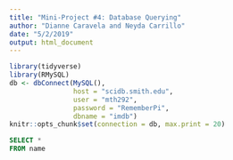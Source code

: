 ```yaml
---
title: "Mini-Project #4: Database Querying"
author: "Dianne Caravela and Neyda Carrillo"
date: "5/2/2019"
output: html_document
---
```


```r
library(tidyverse)
library(RMySQL)
db <- dbConnect(MySQL(), 
                host = "scidb.smith.edu", 
                user = "mth292", 
                password = "RememberPi", 
                dbname = "imdb")
knitr::opts_chunk$set(connection = db, max.print = 20)
```

```sql
SELECT *
FROM name
```
